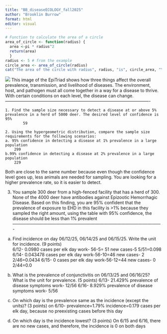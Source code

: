 ```yaml
---
title: "BB_diseaseECOLOGY_fall2025"
author: "Brooklin Burrow"
format: html
editor: visual
---
```


```r
# Function to calculate the area of a circle 
area_of_circle <- function(radius) {
  area <-pi * radius^2 
  return(area)
  }
radius <- 5 # from the example 
circle_area <- area_of_circle(radius)
cat("The area of the circle with radius", radius, "is", circle_area, "\n")
```

![](EpiTriad.png)
This image of the EpiTriad shows how three things affect the overall prevalence, transmission, and livelihood of diseases. The environment, host, and pathogen must all come together in a way for a disease to thrive. With certain conditions on each level, the disease can change. 
----------------------------------------------------------------------------------------------------
  	
	1. Find the sample size necessary to detect a disease at or above 5% prevalence in a herd of 5000 deer. The desired level of confidence is 95%
			59
	
	2. Using the hypergeometric distribution, compare the sample size requirements for the following scenarios:
	a. 95% confidence in detecting a disease at 1% prevalence in a large population
		299
	b.99% confidence in detecting a disease at 2% prevalence in a large population 
		229
Both are close to the same number because even though the confidence level goes up, less animals are needed for sampling. You are looking for a higher prevalence rate, so it is easier to detect.

3. You sample 300 deer from a high-fenced facility that has a herd of 300. None of the 4000 deer have antibodies against Epizootic Hemorrhagic Disease. Based on this finding, you are 95% confident that the prevalence of exposure to EHD in this facility is	
>1% because they sampled the right amount, using the table with 95% confidence, the disease should be less than 1% prevalent
-------------------------------------------------------------------------------------------------------
a) Find incidence on day 06/12/25, 06/14/25 and 06/15/25. Write the unit for incidence.
(9 points)   
	6/12-  0.0980 cases per elk day
					work- 56-5= 51 new cases-5      5/51=0.098
	6/14- 0.043478 cases per elk day 
					work-56-10=46  new cases- 2     2/46=0.0434
	6/15-  0 cases per elk day 
					work-56-12=44   new cases- 0     2/44=0.0

b) What is the prevalence of conjunctivitis on 06/13/25 and 06/16/25? What is the unit
for prevalence. (5 points)
	6/13- 21.429% prevalence of disease symptoms 
				work- 12/56
	6/16- 8.929% prevalence of disease symptoms 
				work- 5/56
	

c) On which day is the prevalence same as the incidence (except the units)? (3 points)
		on 6/10- prevalence=1.79% incidence=0.179 cases per elk day, because no preexisting cases 																				before this day

d) On which day is the incidence lowest? (3 points)
		On 6/15 and 6/16, there are no new cases, and therefore, the incidence is 0 on both days
